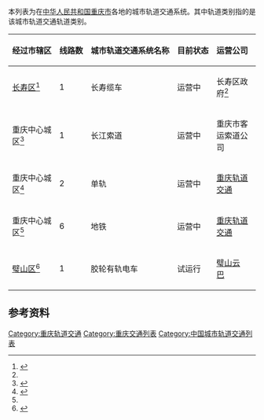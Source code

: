 本列表为在[[中华人民共和国|中华人民共和国]][[重庆市|重庆市]]各地的城市轨道交通系统。其中轨道类别指的是该城市轨道交通轨道类别。

{| class="wikitable sortable" style="font-size:90%;"
|-
! style="white-space: nowrap;" |经过市辖区
! style="white-space: nowrap;" |线路数
! style="white-space: nowrap;" |城市轨道交通系统名称
! style="white-space: nowrap;" |目前状态
! style="white-space: nowrap;" |运营公司
! style="white-space: nowrap;" |轨道类别
|-
| [[长寿区|长寿区]]<ref name="changshou">{{cite web|url=http://www.ccpc.cq.cn/home/index/more/id/213850.html|publisher=重庆人大|title=关于长寿区城市公共交通情况的调研报告|date=2018-12-26}}</ref>|| 1 || 长寿缆车 || 运营中 || 长寿区政府<ref name="changshou"/> || 缆索铁路
|-
| 重庆中心城区<ref>{{cite web|url=http://cq.cqnews.net/html/2017-08/18/content_42637701.htm|publisher=华龙网|title=长江索道|date=2017-08-18}}</ref>||1 || 长江索道 || 运营中|| 重庆市客运索道公司 || 缆索铁路
|-
| 重庆中心城区<ref name="guidao">{{cite web|url=https://www.cqmetro.cn/|title=重庆轨道|date=2020-08-11|publisher=重庆轨道|access-date=2020-08-11|archive-date=2021-05-10|archive-url=https://web.archive.org/web/20210510100439/https://www.cqmetro.cn/|dead-url=no}}</ref>||2 || 单轨 || 运营中 || [[重庆轨道交通|重庆轨道交通]] || 单轨
|-
| 重庆中心城区<ref name="guidao"/>||6 || 地铁 || 运营中 || [[重庆轨道交通|重庆轨道交通]] || 地铁
|-
| [[璧山区|璧山区]]<ref>{{cite web|url=http://www.bishan.gov.cn/zwgk_241/fdzdgknr/zdxm/202006/t20200601_7530876.html|title=重庆·璧山“云巴”示范线全球首发活动举行|date=2020-06-01|publisher=璧山政府}}</ref>||1 || 胶轮有轨电车 || 试运行 || [[璧山云巴|璧山云巴]] || 胶轮导轨
|}

==参考资料==
{{Reflist|25em}}

[[Category:重庆轨道交通|Category:重庆轨道交通]]
[[Category:重庆交通列表|Category:重庆交通列表]]
[[Category:中国城市轨道交通列表|Category:中国城市轨道交通列表]]